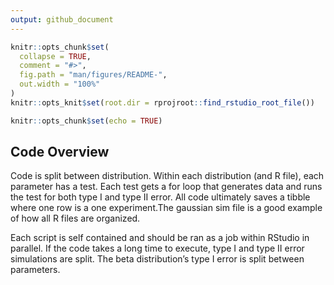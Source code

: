 ```yaml
---
output: github_document
---
```


<!-- README.md is generated from README.Rmd. Please edit that file -->

```r
knitr::opts_chunk$set(
  collapse = TRUE,
  comment = "#>",
  fig.path = "man/figures/README-",
  out.width = "100%"
)
knitr::opts_knit$set(root.dir = rprojroot::find_rstudio_root_file())
```

```r
knitr::opts_chunk$set(echo = TRUE)
```

## Code Overview
Code is split between distribution. Within each distribution (and R file), each parameter has a test. Each test gets a for loop that generates data and runs the test for both type I and type II error. All code ultimately saves a tibble where one row is a one experiment.The gaussian sim file is a good example of how all R files are organized. 

Each script is self contained and should be ran as a job within RStudio in parallel. If the code takes a long time to execute, type I and type II error simulations are split. The beta distribution's type I error is split between parameters.
